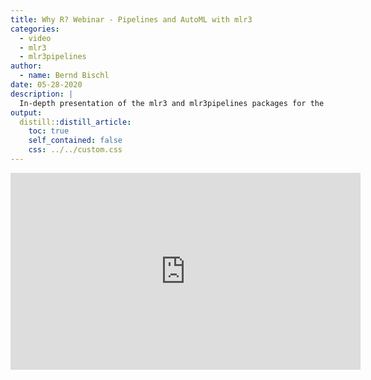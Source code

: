 ```yaml
---
title: Why R? Webinar - Pipelines and AutoML with mlr3
categories:
  - video
  - mlr3
  - mlr3pipelines
author:
  - name: Bernd Bischl
date: 05-28-2020
description: |
  In-depth presentation of the mlr3 and mlr3pipelines packages for the Why R? 2020 Webinar Series.
output:
  distill::distill_article:
    toc: true
    self_contained: false
    css: ../../custom.css
---
```


<iframe width="560" height="315" src="https://www.youtube.com/embed/4r8K3GO5wk4?rel=0" frameborder="0" allowfullscreen></iframe>
